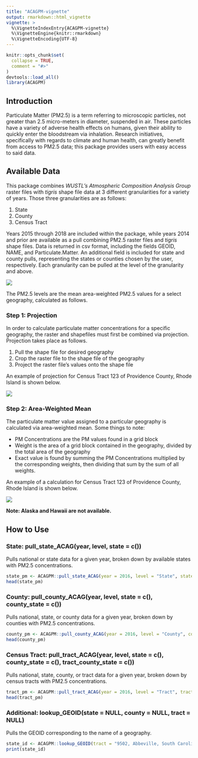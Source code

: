 ```yaml
---
title: "ACAGPM-vignette"
output: rmarkdown::html_vignette
vignette: >
  %\VignetteIndexEntry{ACAGPM-vignette}
  %\VignetteEngine{knitr::rmarkdown}
  %\VignetteEncoding{UTF-8}
---
```


```r
knitr::opts_chunk$set(
  collapse = TRUE,
  comment = "#>"
)
devtools::load_all()
library(ACAGPM)
```

## Introduction

Particulate Matter (PM2.5) is a term referring to microscopic particles, not greater than 2.5 micro-meters in diameter, suspended in air. These particles have a variety of adverse health effects on humans, given their ability to quickly enter the bloodstream via inhalation. Research initiatives, specifically with regards to climate and human health, can greatly benefit from access to PM2.5 data; this package provides users with easy access to said data.

## Available Data

This package combines *WUSTL's Atmospheric Composition Analysis Group* raster files with *tigris* shape file data at 3 different granularities for a variety of years. Those three granularities are as follows:

1. State
1. County
1. Census Tract

Years 2015 through 2018 are included within the package, while years 2014 and prior are available as a pull combining PM2.5 raster files and *tigris* shape files. Data is returned in csv format, including the fields GEOID, NAME, and Particulate.Matter. An additional field is included for state and county pulls, representing the states or counties chosen by the user, respectively. Each granularity can be pulled at the level of the granularity and above.

![](images/level.png)

The PM2.5 levels are the mean area-weighted PM2.5 values for a select geography, calculated as follows.

### Step 1: Projection

In order to calculate particulate matter concentrations for a specific geography, the raster and shapefiles must first be combined via projection. Projection takes place as follows.

1. Pull the shape file for desired geography
1. Crop the raster file to the shape file of the geography
1. Project the raster file's values onto the shape file

An example of projection for Census Tract 123 of Providence County, Rhode Island is shown below.

![](images/projection.png)

### Step 2: Area-Weighted Mean

The particulate matter value assigned to a particular geography is calculated via area-weighted mean. Some things to note:

* PM Concentrations are the PM values found in a grid block
* Weight is the area of a grid block contained in the geography, divided by the total area of the geography
* Exact value is found by summing the PM Concentrations multiplied by the corresponding weights, then dividing that sum by the sum of all weights.

An example of a calculation for Census Tract 123 of Providence County, Rhode Island is shown below.

![](images/calculation.png)

**Note: Alaska and Hawaii are not available.**

## How to Use

### State: pull_state_ACAG(year, level, state = c())

Pulls national or state data for a given year, broken down by available states with PM2.5 concentrations.

```r
state_pm <- ACAGPM::pull_state_ACAG(year = 2016, level = "State", state = c(22, 44, 45))
head(state_pm)
```

### County: pull_county_ACAG(year, level, state = c(), county_state = c())

Pulls national, state, or county data for a given year, broken down by counties with PM2.5 concentrations.

```r
county_pm <- ACAGPM::pull_county_ACAG(year = 2016, level = "County", county_state = c(45001, 22001, 44001))
head(county_pm)
```

### Census Tract: pull_tract_ACAG(year, level, state = c(), county_state = c(), tract_county_state = c())

Pulls national, state, county, or tract data for a given year, broken down by census tracts with PM2.5 concentrations.

```r
tract_pm <- ACAGPM::pull_tract_ACAG(year = 2016, level = "Tract", tract_county_state = c(45001950200, 45001950300, 45001950600))
head(tract_pm)
```


### Additional: lookup_GEOID(state = NULL, county = NULL, tract = NULL)

Pulls the GEOID corresponding to the name of a geography.

```r
state_id <- ACAGPM::lookup_GEOID(tract = "9502, Abbeville, South Carolina")
print(state_id)
```
